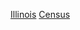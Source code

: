 {{Allincluded|伊利諾伊州普查規定居民點|普查規定居民點}} 
{{United States topic|prefix=:Category:|suffix=普查規定居民點|navbar=plain|exclude-wdc=y|exclude-ter=y|exclude-isl=y|state=expanded}}
{{Commons category|Census-designated places in Illinois}}

[[Category:美國各州普查規定居民點|Illinois]]
[[Category:伊利诺伊州定居点|Census]]